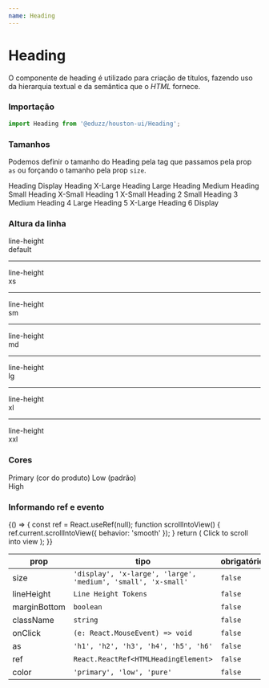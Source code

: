 ```yaml
---
name: Heading
---
```





# Heading

O componente de heading é utilizado para criação de títulos, fazendo uso da hierarquia textual e da semântica que o <i>HTML</i> fornece.

### Importação

```js
import Heading from '@eduzz/houston-ui/Heading';
```

### Tamanhos

Podemos definir o tamanho do Heading pela tag que passamos pela prop `as` ou forçando o tamanho pela prop `size`.

<Playground>
  <Heading as='h1'>Heading Display</Heading>
  <Heading as='h2'>Heading X-Large</Heading>
  <Heading as='h3'>Heading Large</Heading>
  <Heading as='h4'>Heading Medium</Heading>
  <Heading as='h5'>Heading Small</Heading>
  <Heading as='h6'>Heading X-Small</Heading>
  <Heading as='h1' size='x-small'>
    Heading 1 X-Small
  </Heading>
  <Heading as='h2' size='small'>
    Heading 2 Small
  </Heading>
  <Heading as='h3' size='medium'>
    Heading 3 Medium
  </Heading>
  <Heading as='h4' size='large'>
    Heading 4 Large
  </Heading>
  <Heading as='h5' size='x-large'>
    Heading 5 X-Large
  </Heading>
  <Heading as='h6' size='display'>
    Heading 6 Display
  </Heading>
</Playground>

### Altura da linha

<Playground>
  <Heading size='medium' lineHeight='default'>
    line-height
    <br />
    default
  </Heading>
  <hr style={{ margin: '10px 0' }} />
  <Heading size='medium' lineHeight='xs'>
    line-height
    <br />
    xs
  </Heading>
  <hr style={{ margin: '10px 0' }} />
  <Heading size='medium' lineHeight='sm'>
    line-height
    <br />
    sm
  </Heading>
  <hr style={{ margin: '10px 0' }} />
  <Heading size='medium' lineHeight='md'>
    line-height
    <br />
    md
  </Heading>
  <hr style={{ margin: '10px 0' }} />
  <Heading size='medium' lineHeight='lg'>
    line-height
    <br />
    lg
  </Heading>
  <hr style={{ margin: '10px 0' }} />
  <Heading size='medium' lineHeight='xl'>
    line-height
    <br />
    xl
  </Heading>
  <hr style={{ margin: '10px 0' }} />
  <Heading size='medium' lineHeight='xxl'>
    line-height
    <br />
    xxl
  </Heading>
</Playground>

### Cores

<Playground>
  <Heading color='primary' size='medium'>
    Primary (cor do produto)
  </Heading>
  <Heading size='medium'>Low (padrão)</Heading>
  <div style={{ backgroundColor: '#0D47A1' }}>
    <Heading color='high' size='medium'>
      High
    </Heading>
  </div>
</Playground>

### Informando ref e evento

<Playground>
  {() => {
    const ref = React.useRef(null);
    function scrollIntoView() {
      ref.current.scrollIntoView({
        behavior: 'smooth'
      });
    }
    return (
      <Heading size='medium' ref={ref} onClick={scrollIntoView}>
        Click to scroll into view
      </Heading>
    );
  }}
</Playground>

| prop         | tipo                                                          | obrigatório | padrão |
| ------------ | ------------------------------------------------------------- | ----------- | ------ |
| size         | `'display', 'x-large', 'large', 'medium', 'small', 'x-small'` | `false`     | -      |
| lineHeight   | `Line Height Tokens`                                          | `false`     | `md`   |
| marginBottom | `boolean`                                                     | `false`     | -      |
| className    | `string`                                                      | `false`     | -      |
| onClick      | `(e: React.MouseEvent) => void`                               | `false`     | -      |
| as           | `'h1', 'h2', 'h3', 'h4', 'h5', 'h6'`                          | `false`     | `h1`   |
| ref          | `React.ReactRef<HTMLHeadingElement>`                          | `false`     | -      |
| color        | `'primary', 'low', 'pure'`                                    | `false`     | `low`  |
